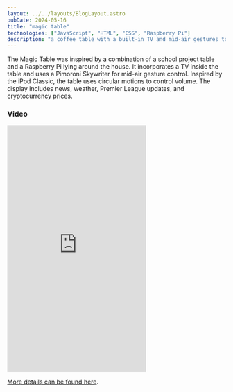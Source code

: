 ```yaml
---
layout: ../../layouts/BlogLayout.astro
pubDate: 2024-05-16
title: "magic table"
technologies: ["JavaScript", "HTML", "CSS", "Raspberry Pi"]
description: "a coffee table with a built-in TV and mid-air gestures to control it."
---
```


The Magic Table was inspired by a combination of a school project table and a Raspberry Pi lying around the house. It incorporates a TV inside the table and uses a Pimoroni Skywriter for mid-air gesture control. Inspired by the iPod Classic, the table uses circular motions to control volume. The display includes news, weather, Premier League updates, and cryptocurrency prices.

### Video

<iframe
  src="https://player.vimeo.com/video/459087483?h=20a804a490"
  width="320"
  height="569"
  frameborder="0"
  allow="autoplay; fullscreen; picture-in-picture"
  allowfullscreen
></iframe>

[More details can be found here](https://dayangrah.am/work/magic-table).
